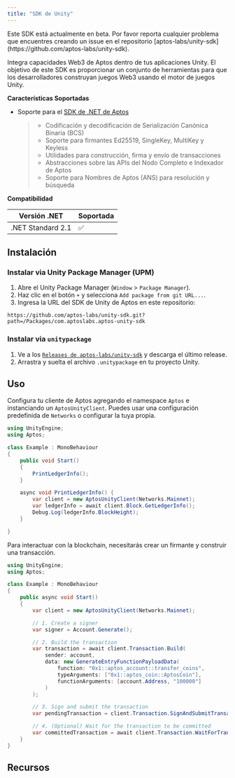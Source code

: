 ```yaml
---
title: "SDK de Unity"
---
```



<Aside type="caution" emoji="❗">
  Este SDK está actualmente en beta. Por favor reporta cualquier problema que encuentres
  creando un issue en el repositorio
  [aptos-labs/unity-sdk](https://github.com/aptos-labs/unity-sdk).
</Aside>

Integra capacidades Web3 de Aptos dentro de tus aplicaciones Unity. El objetivo de este SDK es proporcionar un conjunto de herramientas
para que los desarrolladores construyan juegos Web3 usando el motor de juegos Unity.

**Características Soportadas**

- Soporte para el [SDK de .NET de Aptos](../../../../build/sdks/dotnet-sdk)

  > - Codificación y decodificación de Serialización Canónica Binaria (BCS)
  > - Soporte para firmantes Ed25519, SingleKey, MultiKey y Keyless
  > - Utilidades para construcción, firma y envío de transacciones
  > - Abstracciones sobre las APIs del Nodo Completo e Indexador de Aptos
  > - Soporte para Nombres de Aptos (ANS) para resolución y búsqueda

**Compatibilidad**

| Versión .NET      | Soportada |
| ----------------- | --------- |
| .NET Standard 2.1 | ✅         |

## Instalación

### Instalar via Unity Package Manager (UPM)

1. Abre el Unity Package Manager (`Window` > `Package Manager`).
2. Haz clic en el botón `+` y selecciona `Add package from git URL...`.
3. Ingresa la URL del SDK de Unity de Aptos en este repositorio:

```shellscript
https://github.com/aptos-labs/unity-sdk.git?path=/Packages/com.aptoslabs.aptos-unity-sdk
```

### Instalar via `unitypackage`

1. Ve a los [`Releases de aptos-labs/unity-sdk`](https://github.com/aptos-labs/unity-sdk/releases) y descarga el último release.
2. Arrastra y suelta el archivo `.unitypackage` en tu proyecto Unity.

## Uso

Configura tu cliente de Aptos agregando el namespace `Aptos` e instanciando un `AptosUnityClient`. Puedes usar una configuración
predefinida de `Networks` o configurar la tuya propia.

```csharp {2-2,8-8,11-15}
using UnityEngine;
using Aptos;

class Example : MonoBehaviour
{
    public void Start()
    {
        PrintLedgerInfo();
    }

    async void PrintLedgerInfo() {
        var client = new AptosUnityClient(Networks.Mainnet);
        var ledgerInfo = await client.Block.GetLedgerInfo();
        Debug.Log(ledgerInfo.BlockHeight);
    }

}
```

Para interactuar con la blockchain, necesitarás crear un firmante y construir una transacción.

```csharp filename="Program.cs" {10-11,13-21,23-24,26-27}
using UnityEngine;
using Aptos;

class Example : MonoBehaviour
{
    public async void Start()
    {
        var client = new AptosUnityClient(Networks.Mainnet);

        // 1. Create a signer
        var signer = Account.Generate();

        // 2. Build the transaction
        var transaction = await client.Transaction.Build(
            sender: account,
            data: new GenerateEntryFunctionPayloadData(
                function: "0x1::aptos_account::transfer_coins",
                typeArguments: ["0x1::aptos_coin::AptosCoin"],
                functionArguments: [account.Address, "100000"]
            )
        );

        // 3. Sign and submit the transaction
        var pendingTransaction = client.Transaction.SignAndSubmitTransaction(account, transaction);

        // 4. (Optional) Wait for the transaction to be committed
        var committedTransaction = await client.Transaction.WaitForTransaction(pendingTransaction);
    }
}
```

## Recursos

<CardGrid>
  <LinkCard href="https://github.com/aptos-labs/aptos-unity-starter" title="Aptos Wallet Starter" description="Proyecto de ejemplo Unity con una integración del SDK de Unity de Aptos." target="_blank" />
</CardGrid>
